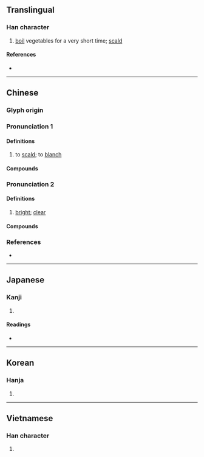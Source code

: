 {{character info}}
==Translingual==

===Han character===
{{Han char|rn=86|rad=火|as=08|sn=12|four=91846|canj=FYAJ|ids=⿰火卓}}

# [[boil]] vegetables for a very short time; [[scald]]

====References====
* {{Han ref|kx=0675.020|dkj=19139|dj=1086.130|hdz=32208.130|uh=712F|ud=28975|bh=DA5A|bd=55898}}

----

==Chinese==
{{zh-forms}}
{{zh-wp}}

===Glyph origin===
{{Han etym}}

===Pronunciation 1===
{{zh-pron
|m=chāo
|c=zoek3,coek3
|mn-t=cog4
|mc=y
|oc=y
|cat=v
}}

====Definitions====
{{zh-hanzi}}

# {{lb|zh|cooking}} to [[scald]]; to [[blanch]]

====Compounds====
{{zh-der|焯水}}

===Pronunciation 2===
{{zh-pron
|m=zhuō,zhuó,1nb=Mainland,2nb=Taiwan
|c=coek3,zoek3
|mn=chhiok/tok
|mc=y
|oc=y
|cat=v
}}

====Definitions====
{{zh-hanzi}}

# {{lb|zh|literary}} [[bright]]; [[clear]]

====Compounds====
{{zh-der|焯焯|焯爍|焯著}}

===References===
* {{R:yue:mfccd}}

----

==Japanese==

===Kanji===
{{ja-kanji|grade=|rs=火08}}

# {{rfdef|ja|sort=火08}}

====Readings====
* {{ja-readings|on=[[しゃく]] (shaku), [[とく]] (toku), [[たく]] (taku)|kun=[[あきらか]] (akiraka)}}

----

==Korean==

===Hanja===
{{ko-hanja|hangeul=작|eumhun=|rv=jak|mr=chak|y=cak}}

# {{rfdef|ko|sort=火08}}

----

==Vietnamese==

===Han character===
{{vi-readings|rs=火08|reading=chao, trác |nom=}}

# {{rfdef|vi|sort=火08}}